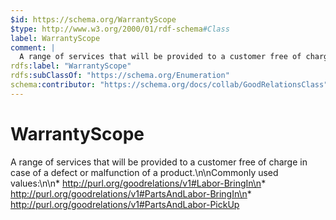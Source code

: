 ```yaml
---
$id: https://schema.org/WarrantyScope
$type: http://www.w3.org/2000/01/rdf-schema#Class
label: WarrantyScope
comment: |
  A range of services that will be provided to a customer free of charge in case of a defect or malfunction of a product.\n\nCommonly used values:\n\n* http://purl.org/goodrelations/v1#Labor-BringIn\n* http://purl.org/goodrelations/v1#PartsAndLabor-BringIn\n* http://purl.org/goodrelations/v1#PartsAndLabor-PickUp
rdfs:label: "WarrantyScope"
rdfs:subClassOf: "https://schema.org/Enumeration"
schema:contributor: "https://schema.org/docs/collab/GoodRelationsClass"
---
```


# WarrantyScope

A range of services that will be provided to a customer free of charge in case of a defect or malfunction of a product.\n\nCommonly used values:\n\n* http://purl.org/goodrelations/v1#Labor-BringIn\n* http://purl.org/goodrelations/v1#PartsAndLabor-BringIn\n* http://purl.org/goodrelations/v1#PartsAndLabor-PickUp

